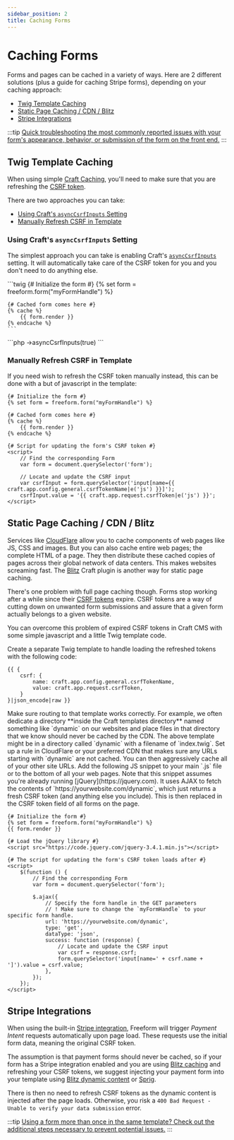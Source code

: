 ```yaml
---
sidebar_position: 2
title: Caching Forms
---
```



# Caching Forms<Badge type="feature" text="Improved in 5.0+" />

Forms and pages can be cached in a variety of ways. Here are 2 different solutions (plus a guide for caching Stripe forms), depending on your caching approach:

- [Twig Template Caching](#twig-template-caching)
- [Static Page Caching / CDN / Blitz](#static-page-caching--cdn--blitz)
- [Stripe Integrations](#stripe-integrations)

:::tip
[Quick troubleshooting the most commonly reported issues with your form's appearance, behavior, or submission of the form on the front end.](../testing/troubleshooting-form-issues.mdx)
:::

## Twig Template Caching<Badge type="feature" text="Revised in 5.0+" />

When using simple [Craft Caching](https://craftcms.com/docs/5.x/reference/twig/tags.html#cache), you'll need to make sure that you are refreshing the [CSRF token](https://craftcms.com/docs/5.x/reference/twig/functions.html#csrfinput).

There are two approaches you can take:

- [Using Craft's `asyncCsrfInputs` Setting](#using-crafts-asynccsrfinputs-setting)<Badge type="recommended" text="Recommended" />
- [Manually Refresh CSRF in Template](#manually-refresh-csrf-in-template)

### Using Craft's `asyncCsrfInputs` Setting<Badge type="recommended" text="Recommended" />
The simplest approach you can take is enabling Craft's [`asyncCsrfInputs`](https://craftcms.com/docs/5.x/reference/config/general.html#asynccsrfinputs) setting. It will automatically take care of the CSRF token for you and you don't need to do anything else.

<Tabs>
  <TabItem value="template-code" label="Twig Template" default>
    ```twig
    {# Initialize the form #}
    {% set form = freeform.form("myFormHandle") %}

    {# Cached form comes here #}
    {% cache %}
        {{ form.render }}
    {% endcache %}
    ```
  </TabItem>
  <TabItem value="output" label="Craft Static Config">
    ```php
    ->asyncCsrfInputs(true)
    ```
  </TabItem>
</Tabs>





### Manually Refresh CSRF in Template
If you need wish to refresh the CSRF token manually instead, this can be done with a but of javascript in the template:

```twig
{# Initialize the form #}
{% set form = freeform.form("myFormHandle") %}

{# Cached form comes here #}
{% cache %}
    {{ form.render }}
{% endcache %}

{# Script for updating the form's CSRF token #}
<script>
    // Find the corresponding Form
    var form = document.querySelector('form');

    // Locate and update the CSRF input
    var csrfInput = form.querySelector('input[name={{ craft.app.config.general.csrfTokenName|e('js') }}]');
    csrfInput.value = '{{ craft.app.request.csrfToken|e('js') }}';
</script>
```

## Static Page Caching / CDN / Blitz<Badge type="feature" text="Revised in 5.0+" />

Services like [CloudFlare](http://cloudflare.com) allow you to cache components of web pages like JS, CSS and images. But you can also cache entire web pages; the complete HTML of a page. They then distribute these cached copies of pages across their global network of data centers. This makes websites screaming fast. The [Blitz](https://plugins.craftcms.com/blitz) Craft plugin is another way for static page caching.

There's one problem with full page caching though. Forms stop working after a while since their [CSRF tokens](https://craftcms.com/docs/5.x/development/forms.html#csrf) expire. CSRF tokens are a way of cutting down on unwanted form submissions and assure that a given form actually belongs to a given website.

You can overcome this problem of expired CSRF tokens in Craft CMS with some simple javascript and a little Twig template code.

<VerticalStepWrapper>
<StepMarkdown>
Create a separate Twig template to handle loading the refreshed tokens with the following code:

```twig
{{ {
    csrf: {
        name: craft.app.config.general.csrfTokenName,
        value: craft.app.request.csrfToken,
    }
}|json_encode|raw }}
```

</StepMarkdown>
<StepMarkdown>
Make sure routing to that template works correctly. For example, we often dedicate a directory **inside the Craft templates directory** named something like `dynamic` on our websites and place files in that directory that we know should never be cached by the CDN. The above template might be in a directory called `dynamic` with a filename of `index.twig`.

</StepMarkdown>
<StepMarkdown>
Set up a rule in CloudFlare or your preferred CDN that makes sure any URLs starting with `dynamic` are not cached. You can then aggressively cache all of your other site URLs.

</StepMarkdown>
<StepMarkdown>
Add the following JS snippet to your main `.js` file or to the bottom of all your web pages. Note that this snippet assumes you're already running [jQuery](https://jquery.com). It uses AJAX to fetch the contents of `https://yourwebsite.com/dynamic`, which just returns a fresh CSRF token (and anything else you include). This is then replaced in the CSRF token field of all forms on the page.

```twig
{# Initialize the form #}
{% set form = freeform.form("myFormHandle") %}
{{ form.render }}

{# Load the jQuery library #}
<script src="https://code.jquery.com/jquery-3.4.1.min.js"></script>

{# The script for updating the form's CSRF token loads after #}
<script>
    $(function () {
        // Find the corresponding Form
        var form = document.querySelector('form');

        $.ajax({
            // Specify the form handle in the GET parameters
            // ! Make sure to change the `myFormHandle` to your specific form handle.
            url: 'https://yourwebsite.com/dynamic',
            type: 'get',
            dataType: 'json',
            success: function (response) {
                // Locate and update the CSRF input
                var csrf = response.csrf;
                form.querySelector('input[name=' + csrf.name + ']').value = csrf.value;
            },
        });
    });
</script>
```

</StepMarkdown>
</VerticalStepWrapper>

## Stripe Integrations

When using the built-in [Stripe integration](../../integrations/stripe-payments.mdx), Freeform will trigger _Payment Intent_ requests automatically upon page load. These requests use the initial form data, meaning the original CSRF token.

The assumption is that payment forms should never be cached, so if your form has a Stripe integration enabled and you are using [Blitz caching](https://plugins.craftcms.com/blitz) and refreshing your CSRF tokens, we suggest injecting your payment form into your template using [Blitz dynamic content](https://putyourlightson.com/plugins/blitz#dynamic-content) or [Sprig](https://putyourlightson.com/plugins/sprig#component-attributes).

There is then no need to refresh CSRF tokens as the dynamic content is injected after the page loads. Otherwise, you risk a `400 Bad Request - Unable to verify your data submission` error.

:::tip
[Using a form more than once in the same template? Check out the additional steps necessary to prevent potential issues.](./multiple-instances-of-same-form.mdx)
:::
